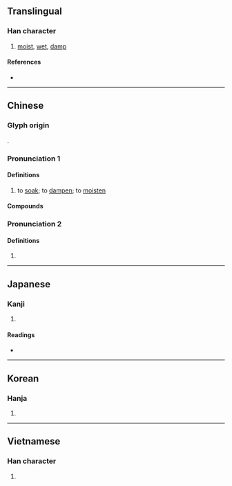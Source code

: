 {{character info}}
==Translingual==

===Han character===
{{Han char|rn=85|rad=水|as=07|sn=10|four=36117|canj=ERAU|ids=⿰氵邑}}

# [[moist]], [[wet]], [[damp]]

====References====
* {{Han ref|kx=0624.100|dkj=17474|dj=1021.240|hdz=31625.010|uh=6D65|ud=28005|bh=AF4A|bd=44874}}

----

==Chinese==
{{zh-forms|alt=裛-“to soak”}}

===Glyph origin===
{{Han etym}}
{{Han compound|水|邑|t1=water|c1=s|c2=p|ls=psc}}.

===Pronunciation 1===
{{zh-pron
|m=yì
|ma=y
|c=jap1
|ca=
|h=pfs=
|md=
|mn=ip
|w=
|mc=1+2
|oc=y,1+3
|cat=v
}}

====Definitions====
{{zh-hanzi}}

# {{lb|zh|literary}} to [[soak]]; to [[dampen]]; to [[moisten]]
#: {{zh-x|^渭城 朝{zhāo} 雨 浥{yì} 輕 塵 ， 客 舍 青青 柳 色 新|The morning rain of {{w|Weicheng District, Xianyang|Weicheng}} '''dampens''' the light dust, the guest house is green with the colour of fresh willows|ref='''{{lang|zh|唐}}''' ('''{{w|Tang Dynasty}}'''), {{lang|zh|王維}} ({{w|Wang Wei (Tang dynasty)|Wang Wei}}), {{lang|zh|送元二使安西}}}}

====Compounds====
{{zh-der|浥注|浥浥}}

===Pronunciation 2===
{{zh-pron
|m=yà
|c=
|ca=
|h=pfs=
|md=
|mn=
|w=
|mc=3
|oc=n,2
|cat=n
}}

====Definitions====
{{zh-hanzi}}

# {{rfdef|zh}}

----

==Japanese==

===Kanji===
{{ja-kanji|grade=|rs=水07}}

# {{rfdef|ja|sort=水07}}

====Readings====
* {{ja-readings|on=[[ゆう]] (yū), [[おう]] (ō), [[よう]] (yō)|kun=[[うるおう]] (uruou)}}

----

==Korean==

===Hanja===
{{ko-hanja|hangeul=읍|eumhun=|rv=eup|mr=ŭp|y=up}}

# {{rfdef|ko|sort=水07}}

----

==Vietnamese==

===Han character===
{{vi-readings|reading=ướp, ọp, ấp, ập, óp, ụp|rs=水07}}

# {{rfdef|vi|sort=水07}}